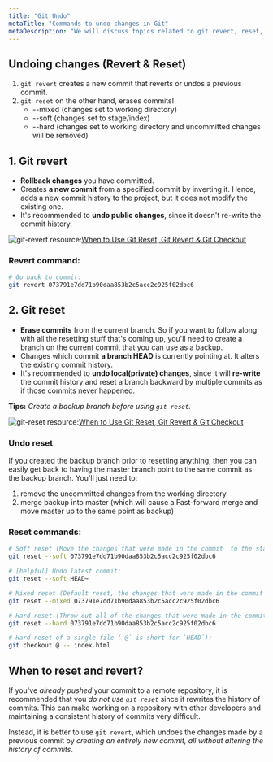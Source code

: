 ```yaml
---
title: "Git Undo"
metaTitle: "Commands to undo changes in Git"
metaDescription: "We will discuss topics related to git revert, reset, rebase"
---
```


## Undoing changes (Revert & Reset)
1. `git revert` creates a new commit that reverts or undos a previous commit.
2. `git reset` on the other hand, erases commits!
    - --mixed (changes set to working directory)
    - --soft  (changes set to stage/index)
    - --hard  (changes set to working directory and uncommitted changes will be removed)

## 1. Git revert
- **Rollback changes** you have committed.
- Creates **a new commit** from a specified commit by inverting it. Hence, adds a new commit history to the project, but it does not modify the existing one.
- It's recommended to **undo public changes**, since it doesn't re-write the commit history.

![git-revert](/img/web-development/version-control/revert.png)
resource:[When to Use Git Reset, Git Revert & Git Checkout](https://dev.to/neshaz/when-to-use-git-reset-git-revert--git-checkout-18je)

### Revert command:
```bash
# Go back to commit:
git revert 073791e7dd71b90daa853b2c5acc2c925f02dbc6
```

## 2. Git reset
- **Erase commits** from the current branch. So if you want to follow along with all the resetting stuff that's coming up, you'll need to create a branch on the current commit that you can use as a backup.
- Changes which commit **a branch HEAD** is currently pointing at. It alters the existing commit history.
- It's recommended to **undo local(private) changes**, since it will **re-write** the commit history and reset a branch backward by multiple commits as if those commits never happened.

**Tips:** *Create a backup branch before using `git reset`.*

![git-reset](/img/web-development/version-control/reset.png)
resource:[When to Use Git Reset, Git Revert & Git Checkout](https://dev.to/neshaz/when-to-use-git-reset-git-revert--git-checkout-18je)

### Undo reset
If you created the backup branch prior to resetting anything, then you can easily get back to having the master branch point to the same commit as the backup branch. You'll just need to:
1. remove the uncommitted changes from the working directory
2. merge backup into master (which will cause a Fast-forward merge and move master up to the same point as backup)

### Reset commands:
```bash
# Soft reset (Move the changes that were made in the commit  to the staging index):
git reset --soft 073791e7dd71b90daa853b2c5acc2c925f02dbc6

# [helpful] Undo latest commit: 
git reset --soft HEAD~ 

# Mixed reset (Default reset, the changes that were made in the commit are applied to the files in the working directory.):
git reset --mixed 073791e7dd71b90daa853b2c5acc2c925f02dbc6

# Hard reset (Throw out all of the changes that were made in the commit):
git reset --hard 073791e7dd71b90daa853b2c5acc2c925f02dbc6

# Hard reset of a single file (`@` is short for `HEAD`):
git checkout @ -- index.html
```


## When to reset and revert?
If you've *already pushed* your commit to a remote repository, it is recommended that you *do not use `git reset`* since it rewrites the history of commits. This can make working on a repository with other developers and maintaining a consistent history of commits very difficult.

Instead, it is better to use `git revert`, which undoes the changes made by a previous commit by *creating an entirely new commit, all without altering the history of commits*.